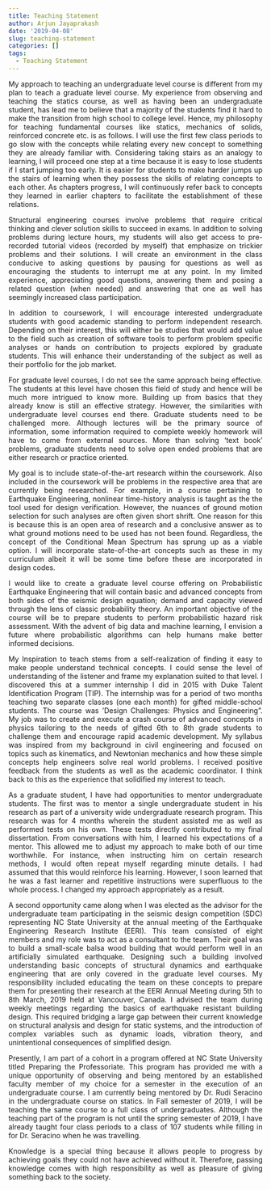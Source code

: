 ```yaml
---
title: Teaching Statement
author: Arjun Jayaprakash
date: '2019-04-08'
slug: teaching-statement
categories: []
tags:
  - Teaching Statement
---
```


<div style="text-align: justify">My approach to teaching an undergraduate level course is different from my plan to teach a graduate level course. My experience from observing and teaching the statics course, as well as having been an undergraduate student, has lead me to believe that a majority of the students find it hard to make the transition from high school to college level. Hence, my philosophy for teaching fundamental courses like statics, mechanics of solids, reinforced concrete etc. is as follows. I will use the first few class periods to go slow with the concepts while relating every new concept to something they are already familiar with. Considering taking stairs as an analogy to learning, I will proceed one step at a time because it is easy to lose students if I start jumping too early. It is easier for students to make harder jumps up the stairs of learning when they possess the skills of relating concepts to each other. As chapters progress, I will continuously refer back to concepts they learned in earlier chapters to facilitate the establishment of these relations.

Structural engineering courses involve problems that require critical thinking and clever solution skills to succeed in exams. In addition to solving problems during lecture hours, my students will also get access to pre-recorded tutorial videos (recorded by myself) that emphasize on trickier problems and their solutions. I will create an environment in the class conducive to asking questions by pausing for questions as well as encouraging the students to interrupt me at any point. In my limited experience, appreciating good questions, answering them and posing a related question (when needed) and answering that one as well has seemingly increased class participation.

In addition to coursework, I will encourage interested undergraduate students with good academic standing to perform independent research. Depending on their interest, this will either be studies that would add value to the field such as creation of software tools to perform problem specific analyses or hands on contribution to projects explored by graduate students. This will enhance their understanding of the subject as well as their portfolio for the job market.

For graduate level courses, I do not see the same approach being effective. The students at this level have chosen this field of study and hence will be much more intrigued to know more. Building up from basics that they already know is still an effective strategy. However, the similarities with undergraduate level courses end there. Graduate students need to be challenged more. Although lectures will be the primary source of information, some information required to complete weekly homework will have to come from external sources. More than solving ‘text book’ problems, graduate students need to solve open ended problems that are either research or practice oriented. 

My goal is to include state-of-the-art research within the coursework. Also included in the coursework will be problems in the respective area that are currently being researched. For example, in a course pertaining to Earthquake Engineering, nonlinear time-history analysis is taught as the the tool used for design verification. However, the nuances of ground motion selection for such analyses are often given short shrift. One reason for this is because this is an open area of research and a conclusive answer as to what ground motions need to be used has not been found. Regardless, the concept of the Conditional Mean Spectrum has sprung up as a viable option. I will incorporate state-of-the-art concepts such as these in my curriculum albeit it will be some time before these are incorporated in design codes. 

I would like to create a graduate level course offering on Probabilistic Earthquake Engineering that will contain basic and advanced concepts from both sides of the seismic design equation; demand and capacity viewed through the lens of classic probability theory. An important objective of the course will be to prepare students to perform probabilistic hazard risk assessment. With the advent of big data and machine learning, I envision a future where probabilistic algorithms can help humans make better informed decisions. 

My Inspiration to teach stems from a self-realization of finding it easy to make people understand technical concepts. I could sense the level of understanding of the listener and frame my explanation suited to that level. I discovered this at a summer internship I did in 2015 with Duke Talent Identification Program (TIP). The internship was for a period of two months teaching two separate classes (one each month) for gifted middle-school students. The course was ‘Design Challenges: Physics and Engineering”.  My job was to create and execute a crash course of advanced concepts in physics tailoring to the needs of gifted 6th to 8th grade students to challenge them and encourage rapid academic development. My syllabus was inspired from my background in civil engineering and focused on topics such as kinematics, and Newtonian mechanics and how these simple concepts help engineers solve real world problems. I received positive feedback from the students as well as the academic coordinator. I think back to this as the experience that solidified my interest to teach. 

As a graduate student, I have had opportunities to mentor undergraduate students. The first was to mentor a single undergraduate student in his research as part of a university wide undergraduate research program. This research was for 4 months wherein the student assisted me as well as performed tests on his own. These tests directly contributed to my final dissertation. From conversations with him, I learned his expectations of a mentor. This allowed me to adjust my approach to make both of our time worthwhile. For instance, when instructing him on certain research methods, I would often repeat myself regarding minute details. I had assumed that this would reinforce his learning. However, I soon learned that he was a fast learner and repetitive instructions were superfluous to the whole process. I changed my approach appropriately as a result. 

A second opportunity came along when I was elected as the advisor for the undergraduate team participating in the seismic design competition (SDC) representing NC State University at the annual meeting of the Earthquake Engineering Research Institute (EERI). This team consisted of eight members and my role was to act as a consultant to the team. Their goal was to build a small-scale balsa wood building that would perform well in an artificially simulated earthquake. Designing such a building involved understanding basic concepts of structural dynamics and earthquake engineering that are only covered in the graduate level courses. My responsibility included educating the team on these concepts to prepare them for presenting their research at the EERI Annual Meeting during 5th to 8th March, 2019 held at Vancouver, Canada. I advised the team during weekly meetings regarding the basics of earthquake resistant building design. This required bridging a large gap between their current knowledge on structural analysis and design for static systems, and the introduction of complex variables such as dynamic loads, vibration theory, and unintentional consequences of simplified design. 

Presently, I am part of a cohort in a program offered at NC State University titled Preparing the Professoriate. This program has provided me with a unique opportunity of observing and being mentored by an established faculty member of my choice for a semester in the execution of an undergraduate course. I am currently being mentored by Dr. Rudi Seracino in the undergraduate course on statics. In Fall semester of 2019, I will be teaching the same course to a full class of undergraduates. Although the teaching part of the program is not until the spring semester of 2019, I have already taught four class periods to a class of 107 students while filling in for Dr. Seracino when he was travelling.

Knowledge is a special thing because it allows people to progress by achieving goals they could not have achieved without it. Therefore, passing knowledge comes with high responsibility as well as pleasure of giving something back to the society.</div>
